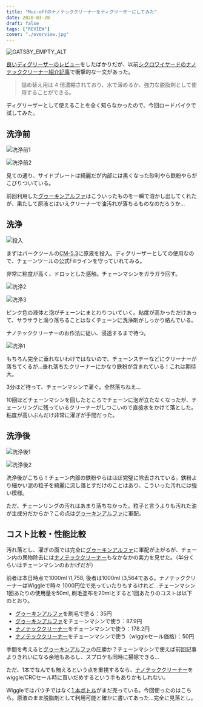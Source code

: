 ```yaml
---
title: "Muc-offのナノテッククリーナーをディグリーザーにしてみた"
date: 2020-03-28
draft: false
tags: ["REVIEW"]
cover: "./overview.jpg"
---
```


![GATSBY_EMPTY_ALT](./overview.jpg)

[良いディグリーザーのレビュー](/post/2020/03/ghakinalpha/)をしたばかりだが、以前[シクロワイヤードのナノテッククリーナー紹介記事](https://www.cyclowired.jp/news/node/317325)で衝撃的な一文があった。

> 詰め替え用は 4 倍濃縮されており、水で薄めるか、強力な脱脂剤として使用することができる。

ディグリーザーとして使えることを全く知らなかったので、今回ロードバイクで試してみた。

<LinkBox isAmazonLink url="https://www.amazon.co.jp/dp/B07T22FKHB/" />

## 洗浄前

![洗浄前1](./dirty1.jpg)

![洗浄前2](./dirty2.jpg)

見ての通り、サイドプレートは綺麗だが内部には黒くなった砂利やら鉄粉やらがこびりついている。

前回利用した[グゥーキンアルファ](https://amzn.to/2QSgPOK)はこういったものを一瞬で溶かし出してくれたが、果たして原液とはいえクリーナーで油汚れが落ちるものなのだろうか…

## 洗浄

![投入](./filling.jpg)

まずはパークツールの[CM-5.3](https://amzn.to/2yfivLK)に原液を投入。ディグリーザーとしての使用なので、チェーンツールの公式Fillラインを守っていれてみる。

非常に粘度が高く、ドロッとした感触。チェーンマシンをガラガラ回す。

![洗浄2](./cleaning2.jpg)

![洗浄3](./cleaning3.jpg)

ピンク色の液体と泡がチェーンにまとわりついていく。粘度が高かっただけあって、サラサラと滴り落ちることはなくチェーンに洗浄剤がしっかり絡んでいる。

ナノテッククリーナーのお作法に従い、浸透するまで待つ。

![洗浄1](./cleaning1.jpg)

もちろん完全に垂れないわけではないので、チェーンステーなどにクリーナーが落ちてくるが…垂れ落ちたクリーナーにかなり鉄粉が含まれている！これは期待大。

3分ほど待って、チェーンマシンで濯ぐ。全然落ちねえ…

10回ほどチェーンマシンを回したところでチェーンに泡が立たなくなったが、チェーンリングに残っているクリーナーがしつこいので直接水をかけて落とした。粘度が高いぶんだけ非常に濯ぎが手間だった。

## 洗浄後

![洗浄後1](./cleaned1.jpg)

![洗浄後2](./cleaned2.jpg)

洗浄後がこちら！チェーン内部の鉄粉やらはほぼ完璧に除去されている。鉄粉より細かい泥の粒子を綺麗に流し落とすだけのことはあり、こういった汚れには強い模様。

ただ、チェーンリングの汚れはあまり落ちなかった。粒子と言うよりも汚れた油が主成分だからか？この点は[グゥーキンアルファ](https://amzn.to/2QSgPOK)に軍配。

## コスト比較・性能比較

汚れ落とし、濯ぎの面では完全に[グゥーキンアルファ](https://amzn.to/2QSgPOK)に軍配が上がるが、チェーン内の異物除去には[ナノテッククリーナー](https://amzn.to/2WQ5N04)もなかなかの実力を見せた。（半分くらいはチェーンマシンのおかげだが）

前者は本日時点で1000ml \1,758, 後者は1000ml \3,564である。ナノテッククリーナーはWiggleで時々 1000円位で売っていたりもするけれど…チェーンマシン1回あたりの使用量を50ml, 刷毛塗布を20mlとすると1回あたりのコストは以下のとおり。

- [グゥーキンアルファ](https://amzn.to/2QSgPOK)を刷毛で塗る：35円
- [グゥーキンアルファ](https://amzn.to/2QSgPOK)をチェーンマシンで使う：87.9円
- [ナノテッククリーナー](https://amzn.to/2WQ5N04)をチェーンマシンで使う：178.2円
- [ナノテッククリーナー](https://amzn.to/2WQ5N04)をチェーンマシンで使う（wiggleセール価格）：50円

手間を考えると[グゥーキンアルファ](https://amzn.to/2QSgPOK)の圧勝か？チェーンマシンで使えば前回記事よりきれいになる余地もあるし、スプロケも同時に掃除できる…

ただ、1本でなんでも賄えるという点を重視するなら、[ナノテッククリーナー](https://amzn.to/2WQ5N04)をwiggle/CRCセール時に買いだめするという手もありかもしれない。

Wiggleではパウチではなく[1 本ボトル](https://www.wiggle.jp/muc-off-%E6%BF%83%E7%B8%AE%E3%83%90%E3%82%A4%E3%82%AF%E3%82%AF%E3%83%AA%E3%83%BC%E3%83%8A%E3%83%BC%E3%83%9C%E3%83%88%E3%83%AB)がまだ売っている。今回使ったのはこちら。原液のまま脱脂剤として利用可能と確かに書いてあった…完全に見落とし。

<LinkBox isAmazonLink url="https://www.amazon.co.jp/dp/B01LN1TYKQ/" />
